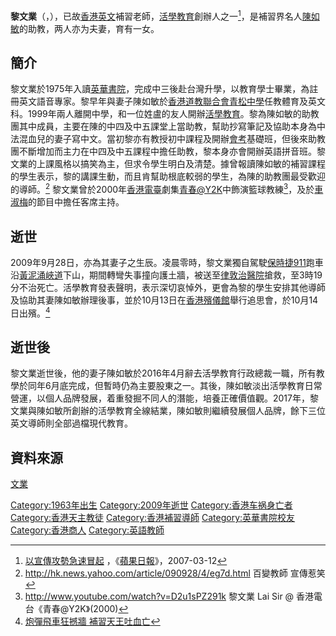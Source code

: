 {{not|黎振燁|黎文傑}}  
{{Infobox Biography
| subject_name   = 黎文業
| image_name     = 
| image_size     = 
| image_caption  = 
| date_of_birth  = {{Birth date|1963|4|28}}
| place_of_birth = 
| date_of_death  = {{Death date and age|2009|9|28|1963|4|28}}
| place_of_death = {{HKG}}[[灣仔|灣仔]][[律敦治醫院|律敦治醫院]]
| occupation     = [[補習名師|補習名師]]
| alma_mater     = [[英華書院|英華書院]]
| agent          = [[活學教育|活學教育]]
| spouse         = [[陳如敏|陳如敏]]
| religion       = [[天主教|天主教]]
| nationality    = {{CHN-HKG}}
}}
'''黎文業'''（{{lang-en|'''Jackie Lai'''}}，{{bd|1963年|4月28日|2009年|9月28日|catIdx=Lai黎文業}}），已故[[香港|香港]][[英文|英文]]補習老師，[[活學教育|活學教育]]創辦人之一<ref>[http://appledaily.atnext.com/template/apple/art_main.cfm?iss_id=20070312&sec_id=4104&subsec_id=11867&art_id=6892663 以宣傳攻勢急速冒起] {{Wayback|url=http://appledaily.atnext.com/template/apple/art_main.cfm?iss_id=20070312&sec_id=4104&subsec_id=11867&art_id=6892663 |date=20071030011911 }}，《[[香港蘋果日報|蘋果日報]]》，2007-03-12</ref>，是補習界名人[[陳如敏|陳如敏]]的助教，两人亦为夫妻，育有一女。

== 簡介 ==
黎文業於1975年入讀[[英華書院|英華書院]]，完成中三後赴台灣升學，以教育學士畢業，為註冊英文語音專家。黎早年與妻子陳如敏於[[香港道教聯合會青松中學|香港道教聯合會青松中學]]任教體育及英文科。1999年兩人離開中學，和一位姓盧的友人開辦[[活學教育|活學教育]]。黎為陳如敏的助教團其中成員，主要在陳的中四及中五課堂上當助教，幫助抄寫筆記及協助本身為中法混血兒的妻子寫中文。當初黎亦有教授初中課程及開辦[[香港中學會考|會考]]基礎班，但後來助教團不斷增加而主力在中四及中五課程中擔任助教，黎本身亦會開辦英語拼音班。黎文業的上課風格以搞笑為主，但求令學生明白及清楚。據曾報讀陳如敏的補習課程的學生表示，黎的講課生動，而且肯幫助根底較弱的學生，為陳的助教團最受歡迎的導師。<ref>http://hk.news.yahoo.com/article/090928/4/eg7d.html {{Wayback|url=http://hk.news.yahoo.com/article/090928/4/eg7d.html |date=20091003005833 }} 百變教師 宣傳惹笑</ref>
黎文業曾於2000年[[香港電臺|香港電臺]]劇集[[青春@Y2K|青春@Y2K]]中飾演籃球教練<ref>http://www.youtube.com/watch?v=D2u1sPZ291k {{Wayback|url=http://www.youtube.com/watch?v=D2u1sPZ291k |date=20150707110320 }} 黎文業 Lai Sir @ 香港電台《青春@Y2K》(2000)</ref>，及於[[車淑梅|車淑梅]]的節目中擔任客席主持。

== 逝世 ==
2009年9月28日，亦為其妻子之生辰。凌晨零時，黎文業獨自駕駛[[保時捷911|保時捷911]]跑車沿[[黃泥涌峽道|黃泥涌峽道]]下山，期間轉彎失事撞向護土牆，被送至[[律敦治醫院|律敦治醫院]]搶救，至3時19分不治死亡。活學教育發表聲明，表示深切哀悼外，更會為黎的學生安排其他導師及協助其妻陳如敏辦理後事，並於10月13日在[[香港殯儀館|香港殯儀館]]舉行追思會，於10月14日出殯。<ref>[http://www.singtao.com.hk/archive/fullstory.asp?id=20090929a02 炮彈飛車狂撼牆 補習天王吐血亡]</ref>

==逝世後==  
黎文業逝世後，他的妻子陳如敏於2016年4月辭去活學教育行政總裁一職，所有教學於同年6月底完成，但暫時仍為主要股東之一。其後，陳如敏淡出活學教育日常營運，以個人品牌發展，着重發掘不同人的潛能，培養正確價值觀。2017年，黎文業與陳如敏所創辦的活學教育全線結業，陳如敏則繼續發展個人品牌，餘下三位英文導師則全部過檔現代教育。

== 資料來源 ==
{{reflist|2}}

{{DEFAULTSORT:L}}
[[Category:1963年出生|Category:1963年出生]]
[[Category:2009年逝世|Category:2009年逝世]]
[[Category:香港车祸身亡者|Category:香港车祸身亡者]]
[[Category:香港天主教徒|Category:香港天主教徒]]
[[Category:香港補習導師|Category:香港補習導師]]
[[category:黎姓|文業]]
[[Category:英華書院校友|Category:英華書院校友]]
[[Category:香港商人|Category:香港商人]]
[[Category:英語教師|Category:英語教師]]